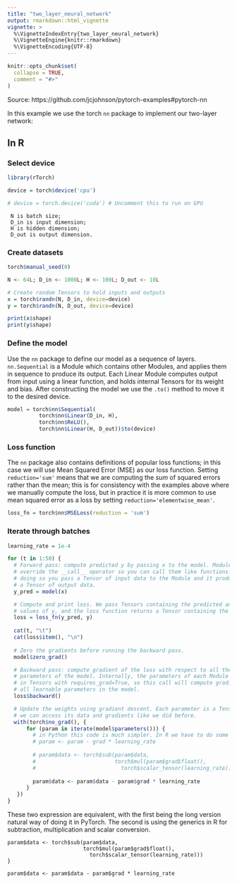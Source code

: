 ```yaml
---
title: "two_layer_neural_network"
output: rmarkdown::html_vignette
vignette: >
  %\VignetteIndexEntry{two_layer_neural_network}
  %\VignetteEngine{knitr::rmarkdown}
  %\VignetteEncoding{UTF-8}
---
```


```r
knitr::opts_chunk$set(
  collapse = TRUE,
  comment = "#>"
)
```


Source: https://github.com/jcjohnson/pytorch-examples#pytorch-nn

In this example we use the torch `nn` package to implement our two-layer network:

## In R

### Select device

```r
library(rTorch)

device = torch$device('cpu')

# device = torch.device('cuda') # Uncomment this to run on GPU
```

```
 N is batch size; 
 D_in is input dimension;
 H is hidden dimension; 
 D_out is output dimension.
``` 

### Create datasets

```r
torch$manual_seed(0)

N <- 64L; D_in <- 1000L; H <- 100L; D_out <- 10L

# Create random Tensors to hold inputs and outputs
x = torch$randn(N, D_in, device=device)
y = torch$randn(N, D_out, device=device)

print(x$shape)
print(y$shape)
```


### Define the model
Use the `nn` package to define our model as a sequence of layers. `nn.Sequential`
is a Module which contains other Modules, and applies them in sequence to
produce its output. Each Linear Module computes output from input using a
linear function, and holds internal Tensors for its weight and bias.
After constructing the model we use the `.to()` method to move it to the
desired device.

```r
model = torch$nn$Sequential(
          torch$nn$Linear(D_in, H),
          torch$nn$ReLU(),
          torch$nn$Linear(H, D_out))$to(device)
```


### Loss function
The `nn` package also contains definitions of popular loss functions; in this case we will use Mean Squared Error (MSE) as our loss function. Setting `reduction='sum'` means that we are computing the *sum* of squared errors rather than the mean; this is for consistency with the examples above where we manually compute the loss, but in practice it is more common to use mean squared error as a loss by setting `reduction='elementwise_mean'`.

```r
loss_fn = torch$nn$MSELoss(reduction = 'sum')
```


### Iterate through batches

```r
learning_rate = 1e-4

for (t in 1:50) {
  # Forward pass: compute predicted y by passing x to the model. Module objects
  # override the __call__ operator so you can call them like functions. When
  # doing so you pass a Tensor of input data to the Module and it produces
  # a Tensor of output data.
  y_pred = model(x)

  # Compute and print loss. We pass Tensors containing the predicted and true
  # values of y, and the loss function returns a Tensor containing the loss.
  loss = loss_fn(y_pred, y)
  
  cat(t, "\t")
  cat(loss$item(), "\n")
  
  # Zero the gradients before running the backward pass.
  model$zero_grad()

  # Backward pass: compute gradient of the loss with respect to all the learnable
  # parameters of the model. Internally, the parameters of each Module are stored
  # in Tensors with requires_grad=True, so this call will compute gradients for
  # all learnable parameters in the model.
  loss$backward()

  # Update the weights using gradient descent. Each parameter is a Tensor, so
  # we can access its data and gradients like we did before.
  with(torch$no_grad(), {
      for (param in iterate(model$parameters())) {
        # in Python this code is much simpler. In R we have to do some conversions
        # param <- param - grad * learning_rate
        
        # param$data <- torch$sub(param$data,
        #                         torch$mul(param$grad$float(),
        #                           torch$scalar_tensor(learning_rate)))
        
        param$data <- param$data - param$grad * learning_rate
      }
   })
}  
```

These two expression are equivalent, with the first being the long version natural way of doing it in PyTorch. The second is using the generics in R for subtraction, multiplication and scalar conversion.

```
param$data <- torch$sub(param$data,
                        torch$mul(param$grad$float(),
                          torch$scalar_tensor(learning_rate)))
}
```

```
param$data <- param$data - param$grad * learning_rate
```
